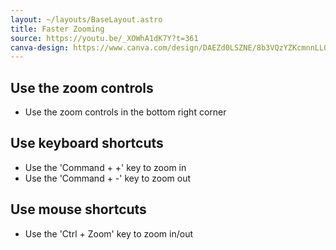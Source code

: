 ```yaml
---
layout: ~/layouts/BaseLayout.astro
title: Faster Zooming
source: https://youtu.be/_XOWhA1dK7Y?t=361
canva-design: https://www.canva.com/design/DAEZd0LSZNE/8b3VQzYZKcmnnLLQb9WGiw/edit
---
```


## Use the zoom controls

- Use the zoom controls in the bottom right corner

## Use keyboard shortcuts

- Use the 'Command + +' key to zoom in
- Use the 'Command + -' key to zoom out

## Use mouse shortcuts

- Use the 'Ctrl + Zoom' key to zoom in/out

